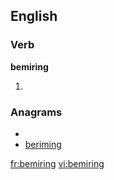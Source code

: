 
==English==

===Verb===
'''bemiring'''

# {{present participle of|[[bemire]]}}

===Anagrams===
* {{alphagram|begiimnr}}
* [[beriming#English|beriming]]


[[fr:bemiring]]
[[vi:bemiring]]